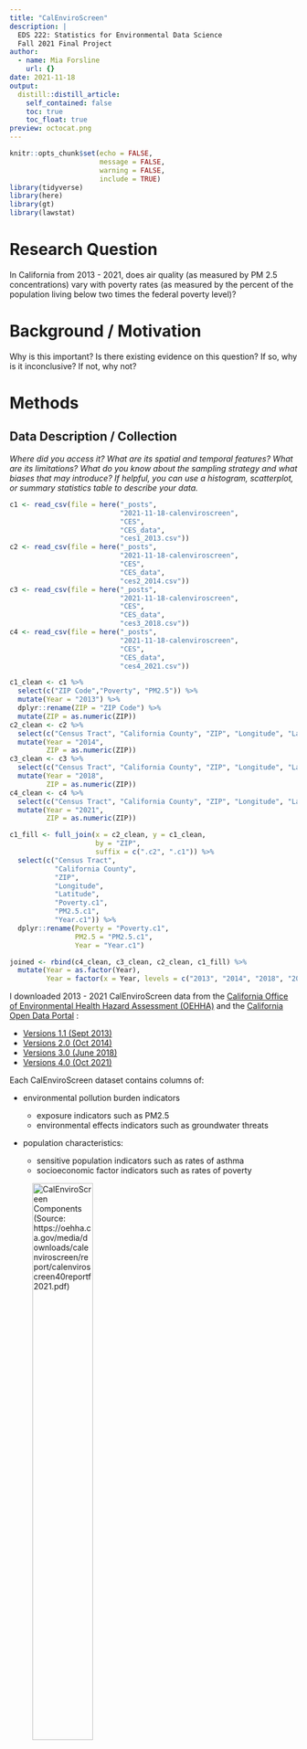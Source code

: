 ```yaml
---
title: "CalEnviroScreen"
description: |
  EDS 222: Statistics for Environmental Data Science
  Fall 2021 Final Project 
author:
  - name: Mia Forsline
    url: {}
date: 2021-11-18
output:
  distill::distill_article:
    self_contained: false
    toc: true
    toc_float: true
preview: octocat.png
---
```


```r
knitr::opts_chunk$set(echo = FALSE,
                      message = FALSE, 
                      warning = FALSE, 
                      include = TRUE)
library(tidyverse)
library(here)
library(gt)
library(lawstat)
```

# Research Question

In California from 2013 - 2021, does air quality (as measured by PM 2.5 concentrations) vary with poverty rates (as measured by the percent of the population living below two times the federal poverty level)?

# Background / Motivation

Why is this important? Is there existing evidence on this question? If so, why is it inconclusive? If not, why not?

# Methods

## Data Description / Collection

*Where did you access it? What are its spatial and temporal features? What are its limitations? What do you know about the sampling strategy and what biases that may introduce? If helpful, you can use a histogram, scatterplot, or summary statistics table to describe your data.*

```r
c1 <- read_csv(file = here("_posts", 
                           "2021-11-18-calenviroscreen", 
                           "CES", 
                           "CES_data", 
                           "ces1_2013.csv"))
c2 <- read_csv(file = here("_posts", 
                           "2021-11-18-calenviroscreen", 
                           "CES", 
                           "CES_data", 
                           "ces2_2014.csv"))
c3 <- read_csv(file = here("_posts", 
                           "2021-11-18-calenviroscreen", 
                           "CES", 
                           "CES_data", 
                           "ces3_2018.csv"))
c4 <- read_csv(file = here("_posts", 
                           "2021-11-18-calenviroscreen", 
                           "CES", 
                           "CES_data", 
                           "ces4_2021.csv"))

c1_clean <- c1 %>% 
  select(c("ZIP Code","Poverty", "PM2.5")) %>% 
  mutate(Year = "2013") %>% 
  dplyr::rename(ZIP = "ZIP Code") %>% 
  mutate(ZIP = as.numeric(ZIP))
c2_clean <- c2 %>% 
  select(c("Census Tract", "California County", "ZIP", "Longitude", "Latitude", "Poverty", "PM2.5")) %>% 
  mutate(Year = "2014",
         ZIP = as.numeric(ZIP))
c3_clean <- c3 %>% 
  select(c("Census Tract", "California County", "ZIP", "Longitude", "Latitude", "Poverty", "PM2.5")) %>% 
  mutate(Year = "2018",
         ZIP = as.numeric(ZIP))
c4_clean <- c4 %>% 
  select(c("Census Tract", "California County", "ZIP", "Longitude", "Latitude", "Poverty", "PM2.5")) %>% 
  mutate(Year = "2021",
         ZIP = as.numeric(ZIP))
```

```r
c1_fill <- full_join(x = c2_clean, y = c1_clean, 
                     by = "ZIP", 
                     suffix = c(".c2", ".c1")) %>%
  select(c("Census Tract", 
           "California County", 
           "ZIP", 
           "Longitude", 
           "Latitude", 
           "Poverty.c1", 
           "PM2.5.c1", 
           "Year.c1")) %>%
  dplyr::rename(Poverty = "Poverty.c1",
                PM2.5 = "PM2.5.c1",
                Year = "Year.c1")
```


```r
joined <- rbind(c4_clean, c3_clean, c2_clean, c1_fill) %>% 
  mutate(Year = as.factor(Year),
         Year = factor(x = Year, levels = c("2013", "2014", "2018", "2021"))) 
```

I downloaded 2013 - 2021 CalEnviroScreen data from the [California Office of Environmental Health Hazard Assessment (OEHHA)](https://oehha.ca.gov/) and the [California Open Data Portal](https://data.ca.gov/) :

-   [Versions 1.1 (Sept 2013)](https://oehha.ca.gov/calenviroscreen/report-general-info/calenviroscreen-11)
-   [Versions 2.0 (Oct 2014)](https://oehha.ca.gov/calenviroscreen/report/calenviroscreen-version-20)
-   [Versions 3.0 (June 2018)](https://data.ca.gov/dataset/calenviroscreen-3-0-results)
-   [Versions 4.0 (Oct 2021)](https://oehha.ca.gov/calenviroscreen/report/calenviroscreen-40)

Each CalEnviroScreen dataset contains columns of:

-   environmental pollution burden indicators

    -   exposure indicators such as PM2.5
    -   environmental effects indicators such as groundwater threats

-   population characteristics:

    -   sensitive population indicators such as rates of asthma
    -   socioeconomic factor indicators such as rates of poverty

![CalEnviroScreen Components (Source: <https://oehha.ca.gov/media/downloads/calenviroscreen/report/calenviroscreen40reportf2021.pdf>)](CES/CES_images/components.png){width=50%}

Each dataset also contains one row per census tract, meaning each census tract in California is assigned a value per environmental indicator or population characteristic.

In particular, I am interested in:

### 1.  **PM2.5:** 

The annual mean concentration of PM2.5, which CalEnviroScreen calculates based on a weighted average of measured monitor concentrations and satellite observations (ug/m^3^) over 3 years. For example, the CES 1.1. report used data from 2007 - 2009 while the CES 4.0 report used 2015 - 2017. All reports used data from the [California Air Resources Board's](https://ww2.arb.ca.gov/homepage) Air Monitoring Network. In addition to the Air Monitoring Network, CES 3.0 and 4.0 incorporated [Satellite Remote Sensing Data](https://ww2.arb.ca.gov/resources/documents/air-quality-research-using-satellite-remote-sensing). 

```r
ggplot(data = joined, aes(x = PM2.5)) + 
  geom_histogram(aes(fill = Year)) + 
  theme_classic() + 
  facet_wrap(~Year, ncol = 1) + 
  labs(title = "2013 - 2021 mean concentration of PM2.5 in California", 
       x = "Annual mean concentration of PM2.5 per census tract (ug/m3)", 
       y = "Frequency")
```

```r
sub <- joined %>% 
  drop_na(PM2.5)

sub %>% 
  group_by(Year) %>% 
  summarize("Mean PM2.5" = round(mean(PM2.5), digits = 2),
            "SD PM2.5" = round(sd(PM2.5), digits = 2)) %>%
  gt() %>%  
  tab_header(
    title = "Mean and standard deviation of annual mean concentrations of PM2.5 (ug/m3) in California", 
    subtitle = "Data from CalEnviroScreen"
  )
```


Data were more likely to be high resolution around certain cities or localized areas, but not all cities have air monitoring stations. Depending on the year, locales with little to no data were either omitted or estimated using nearby locations' data. For example, in CES 1.1, census tracts with centers > 50km away from the nearest air monitor were omitted from the analysis. In CES 4.0, missing data was estimated using regression relationships with nearby sites. 

PM2.5 annual mean monitoring data were extracted from all monitoring sites where possible. For CES 4.0, PM2.5 annual mean concentrations were also calculated using Aerosol Optical Depth measurements as well as land use and meteorology data via regression on ground monitor data.

For CES 1.1 - 3.0, the geographic center of each census tract, quarterly mean PM2.5 concentrations were estimated using ordinary kringing. For CES 4.0, overall PM2.5 annual mean concentrations were estimated for each 1km x 1km grid cell using both the monitoring and satellite data in a weighted average. An inverse-distance weighting method was used, so grid cells close to monitors relied more heavily on monitor estimates while grid cells further from monitors relied more heavily on satellite data. Grid cells with monitors > 50km away relied solely on satellite data. Concentrations were estimated at the center of each 1km x 1km grid cell. 

The quarterly estimates were then averaged to calculate annual means. The annual means were estimated over 3 years to avoid account for uneven sampling frequency. 

![CalEnviroScreen 4.0 PM2.5 Map (Source: <https://oehha.ca.gov/media/downloads/calenviroscreen/report/calenviroscreen40reportf2021.pdf>)](CES/CES_images/pm.png)


### 2.  **Poverty:** 

The percent of the population living below two times the federal poverty level, which CalEnviroScreen calculates using a 5-year estimate. For example, the CES 1.1 report used a 5-year estimate from 2007 - 2011 data while the CES 4.0 report used a 5-year estimate from 2015 - 2019 data. Poverty data came from the [American Community Survey](https://www.census.gov/programs-surveys/acs). Multiple years of data are used to calculate more reliable results for geographic areas with small populations.

```r
ggplot(data = joined, aes(x = Poverty)) + 
  geom_histogram(aes(fill = Year)) + 
  theme_classic() + 
  facet_wrap(~Year, ncol = 1) + 
  labs(title = "2013 - 2021 mean concentration of PM2.5 in California", 
       x = "% of population per census tract living below two times the federal poverty
level", 
       y = "Frequency")
```

```r
sub <- joined %>% 
  drop_na(Poverty)

sub %>% 
  group_by(Year) %>% 
  summarize("Mean Poverty Rate (%)" = round(mean(Poverty), digits = 2),
            "SD Poverty Rate (%)" = round(sd(Poverty), digits = 2)) %>%
  gt() %>%  
  tab_header(
    title = "Percent of census tract population living below two times the federal poverty level in California", 
    subtitle = "Data from CalEnviroScreen"
  )
```

CalEnviroScreen defined poverty as twice below the federal poverty line to account for California's high cost of living relative to other states and because the federal poverty threshold has not changed since the 1980s despite the cost of living increasing over time.

The percent per census tract was calculated by individuals living below 200% the poverty level per census tract / total individuals living below 200% of the poverty level.

Standard error and relative standard error were calculated to determine the reliability of the calculated poverty rate. Census tracts with unreliable estimates were assigned no value for poverty rate (NULL).

![CalEnviroScreen 4.0 Poverty Map (Source: <https://oehha.ca.gov/media/downloads/calenviroscreen/report/calenviroscreen40reportf2021.pdf>)](CES/CES_images/poverty.png)

Using this data, we can answer the research question...

# Statistical Analysis

What is your analysis plan? Why did you choose this analysis, given your data and question? What are the limitations?

## Q-Q Plot (2021 PM2.5)
```r
c4 <- subset(joined, Year == "2021")

ggplot(data = c4, aes(sample = PM2.5)) + 
  geom_qq() + 
  geom_qq_line()+ 
  theme_classic() + 
  xlab("Normal distribution quantiles") +
  ylab("Sample quantiles") + theme_bw() + 
  theme(
    line = element_blank(),
  panel.grid = element_blank(),
  rect = element_blank(),
  strip.text = element_blank(),
  axis.text.x = element_text(size = 10),
  axis.text.y = element_text(size = 10),
  axis.title = element_text(size=10,face="bold"),
  plot.title = element_blank(),
  legend.position = "none")

ggplot(data = c4, aes(x = PM2.5)) + 
  geom_histogram(binwidth = 1) + 
  theme_classic() + 
  labs(title = "2021 mean concentration of PM2.5 in California", 
       x = "Annual mean concentration of PM2.5 per census tract (ug/m3)", 
       y = "Frequency")
```
```r
levene.test(c4$PM2.5, c4$Poverty)
```




# Results

Show us your results in figure(s) and/or table(s) that are carefully labeled and captioned. Describe in the text (and orally when presenting) what you found, and how these results either do or do not help you answer your question.

```r
mod <- lm(PM2.5 ~ Poverty, data = c4)
mod <- lm(PM2.5 ~ Poverty + Year, data = joined)
summary(mod)
```

## Figures

```r
sub <- joined %>% 
  drop_na(Poverty, PM2.5)

ggplot(data = sub, aes(x = Poverty, y = PM2.5)) +
  geom_point(aes(color = Year), alpha = 0.1) + 
  geom_smooth(method='lm', 
              formula= y~x,
              size=1.5) + 
  theme_classic()
```

# Conclusions

# Future Directions

One short analysis cannot fully answer an interesting scientific question. If you had time to collect more data or conduct more analysis, what would help you answer this question better?

